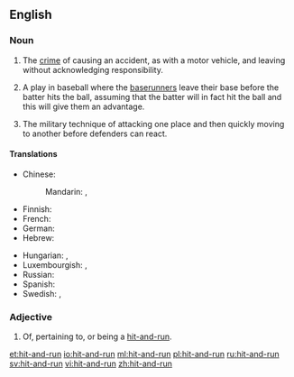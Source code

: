 ==English==

===Noun===
{{en-noun}}
{{wikipedia}}

# {{context|legal|lang=en}} The [[crime]] of causing an accident, as with a motor vehicle, and leaving without acknowledging responsibility.
# {{context|baseball|lang=en}} A play in baseball where the [[baserunner]]s leave their base before the batter hits the ball, assuming that the batter will in fact hit the ball and this will give them an advantage.
# {{context|military|lang=en}} The military technique of attacking one place and then quickly moving to another before defenders can react.

====Translations====
{{trans-top|the crime of causing an accident and leaving}}
* Chinese: 
*: Mandarin: {{t|cmn|肇事逃逸|tr=zhàoshì táoyì|sc=Hani}}, {{t|cmn|撞人逃逸|tr=zhuàngrén táoyì|sc=Hani}}
* Finnish: {{t|fi|liikennepako}}
* French: {{t+|fr|délit de fuite|m}}
* German: {{t+|de|Fahrerflucht|f}}
* Hebrew: {{t|he|פגע וברח|tr=pagá uvarákh}}
{{trans-mid}}
* Hungarian: {{t+|hu|cserbenhagyásos gázolás}}, {{t+|hu|cserbenhagyás}}
* Luxembourgish: {{t|lb|Chauffersflucht|f}}, {{t|lb|Fuererflucht|f}}
* Russian: {{t|ru|бе́гство води́теля с ме́ста доро́жного происше́ствия|n|tr=bégstvo vodítelja s mésta doróžnovo proisšéstvija|sc=Cyrl}}
* Spanish: {{t|es|delito de fuga|f}}
* Swedish: {{t+|sv|smitning|c}}, {{t|sv|smitningsolycka|c}}
{{trans-bottom}}

===Adjective===
{{en-adj|-}}

# Of, pertaining to, or being a [[#Noun|hit-and-run]].

[[et:hit-and-run]]
[[io:hit-and-run]]
[[ml:hit-and-run]]
[[pl:hit-and-run]]
[[ru:hit-and-run]]
[[sv:hit-and-run]]
[[vi:hit-and-run]]
[[zh:hit-and-run]]